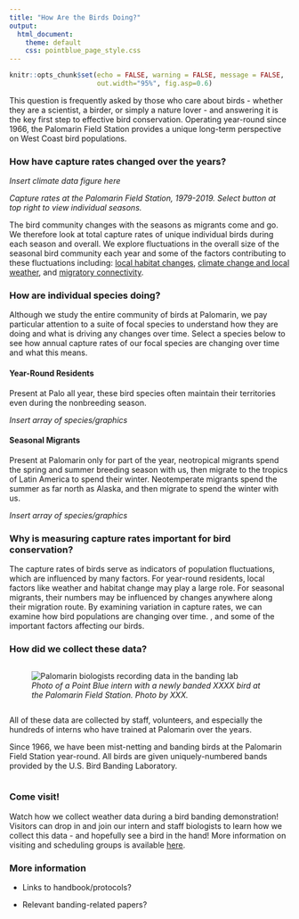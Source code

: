 ```yaml
---
title: "How Are the Birds Doing?"
output: 
  html_document:
    theme: default
    css: pointblue_page_style.css
---
```


```r
knitr::opts_chunk$set(echo = FALSE, warning = FALSE, message = FALSE, 
                      out.width="95%", fig.asp=0.6)
```

This question is frequently asked by those who care about birds - whether they are a scientist, a birder, or simply a nature lover -  and answering it is the key first step to effective bird conservation. Operating year-round since 1966, the Palomarin Field Station provides a unique long-term perspective on West Coast bird populations. 

### How have capture rates changed over the years?

*Insert climate data figure here*

<!-- <figure> -->
<!-- <iframe src="graph_seasonal_capturestats.html" style="border: none;" width = 95%; height = 450px;></iframe> -->

<figcaption>
*Capture rates at the Palomarin Field Station, 1979-2019. Select button at top right to view individual seasons.*
</figcaption>
</figure>

The bird community changes with the seasons as migrants come and go. We therefore look at total capture rates of unique individual birds during each season and overall. We explore fluctuations in the overall size of the seasonal bird community each year and some of the factors contributing to these fluctuations including: [local habitat changes](docs/habitat.html), [climate change and local weather](docs/climate.html), and [migratory connectivity](docs/connections.html).  

### How are individual species doing?
Although we study the entire community of birds at Palomarin, we pay particular attention to a suite of focal species to understand how they are doing and what is driving any changes over time. Select a species below to see how annual capture rates of our focal species are changing over time and what this means. 

#### Year-Round Residents
Present at Palo all year, these bird species often maintain their territories even during the nonbreeding season. 

*Insert array of species/graphics*

#### Seasonal Migrants
Present at Palomarin only for part of the year, neotropical migrants spend the spring and summer breeding season with us, then migrate to the tropics of Latin America to spend their winter. Neotemperate migrants spend the summer as far north as Alaska, and then migrate to spend the winter with us.

*Insert array of species/graphics*

### Why is measuring capture rates important for bird conservation?
The capture rates of birds serve as indicators of population fluctuations, which are influenced by many factors. For year-round residents, local factors like weather and habitat change may play a large role. For seasonal migrants, their numbers may be influenced by changes anywhere along their migration route. By examining variation in capture rates, we can examine how bird populations are changing over time. , and some of the important factors affecting our birds.

### How did we collect these data?
<div class="table-wrapper">
<div class="row">
<div class="column">
<figure>
![](../images/banding_lab_crop.jpg "Palomarin biologists recording data in the banding lab")
<figcaption>
*Photo of a Point Blue intern with a newly banded XXXX bird at the Palomarin Field Station. Photo by XXX.*
</figcaption>
</figure>
</div>
<div class="column">
All of these data are collected by staff, volunteers, and especially the hundreds of interns who have trained at Palomarin over the years. 

Since 1966, we have been mist-netting and banding birds at the Palomarin Field Station year-round. All birds are given uniquely-numbered bands provided by the U.S. Bird Banding Laboratory. 
</div>
</div>
</div>

### Come visit!
Watch how we collect weather data during a bird banding demonstration! Visitors can drop in and join our intern and staff biologists to learn how we collect this data - and hopefully see a bird in the hand! More information on visiting and scheduling groups is available [here](https://www.pointblue.org/about-us/contact-visit-us/){target="_blank"}.


### More information
* Links to handbook/protocols?

* Relevant banding-related papers?


